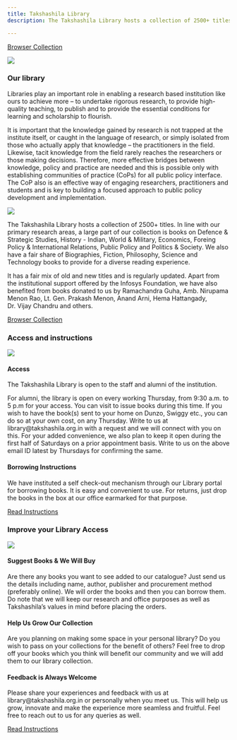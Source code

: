 ```yaml
---
title: Takshashila Library
description: The Takshashila Library hosts a collection of 2500+ titles, in line with our primary research areas. We also have a fair share of Biographies, Fiction, Philosophy, Science and Technology books to provide for a diverse reading experience.

---
```


::: {.about-cta}
[Browser Collection](){.about-btn}
:::

![](images/takshashila_library_1.png)

### Our library

Libraries play an important role in enabling a research based institution like ours to achieve more – to undertake rigorous research, to provide high-quality teaching, to publish and to provide the essential conditions for learning and scholarship to flourish.

It is important that the knowledge gained by research is not trapped at the institute itself, or caught in the language of research, or simply isolated from those who actually apply that knowledge – the practitioners in the field. Likewise, tacit knowledge from the field rarely reaches the researchers or those making decisions. Therefore, more effective bridges between knowledge, policy and practice are needed and this is possible only with establishing communities of practice (CoPs) for all public policy interface. The CoP also is an effective way of engaging researchers, practitioners and students and is key to building a focused approach to public policy development and implementation.

::: {.grid}

::: {.g-col-4}
![](images/takshashila_library_2.png)
:::

::: {.g-col-8}
The Takshashila Library hosts a collection of 2500+ titles. In line with our primary research areas, a large part of our collection is books on Defence & Strategic Studies, History - Indian, World & Military, Economics, Foreing Policy & International Relations, Public Policy and Politics & Society. We also have a fair share of Biographies, Fiction, Philosophy, Science and Technology books to provide for a diverse reading experience.

It has a fair mix of old and new titles and is regularly updated. Apart from the institutional support offered by the Infosys Foundation, we have also benefited from books donated to us by Ramachandra Guha, Amb. Nirupama Menon Rao, Lt. Gen. Prakash Menon, Anand Arni, Hema Hattangady, Dr. Vijay Chandru and others.

::: {.about-cta}
[Browser Collection](){.about-btn}
:::
:::

:::

### Access and instructions

::: {.grid}

::: {.g-col-4}
![](images/takshashila_library_3.png)
:::

::: {.g-col-8}
#### Access

The Takshashila Library is open to the staff and alumni of the institution. 

For alumni, the library is open on every working Thursday, from 9:30 a.m. to 5 p.m for your access. You can visit to issue books during this time. If you wish to have the book(s) sent to your home on Dunzo, Swiggy etc., you can do so at your own cost, on any Thursday. Write to us at library@takshashila.org.in with a request and we will connect with you on this. For your added convenience, we also plan to keep it open during the first half of Saturdays on a prior appointment basis. Write to us on the above email ID latest by Thursdays for confirming the same.

#### Borrowing Instructions

We have instituted a self check-out mechanism through our Library portal for borrowing books. It is easy and convenient to use. For returns, just drop the books in the box at our office earmarked for that purpose.

::: {.about-cta}
[Read Instructions](){.about-btn}
:::
:::

:::

### Improve your Library Access

::: {.grid}

::: {.g-col-4}
![](images/takshashila_library_4.png)
:::

::: {.g-col-8}
#### Suggest Books & We Will Buy

Are there any books you want to see added to our catalogue? Just send us the details including name, author, publisher and procurement method (preferably online). We will order the books and then you can borrow them. Do note that we will keep our research and office purposes as well as Takshashila’s values in mind before placing the orders.

#### Help Us Grow Our Collection

Are you planning on making some space in your personal library? Do you wish to pass on your collections for the benefit of others? Feel free to drop off your books which you think will benefit our community and we will add them to our library collection.

#### Feedback is Always Welcome

Please share your experiences and feedback with us at library@takshashila.org.in or personally when you meet us. This will help us grow, innovate and make the experience more seamless and fruitful. Feel free to reach out to us for any queries as well.

::: {.about-cta}
[Read Instructions](){.about-btn}
:::
:::

:::
